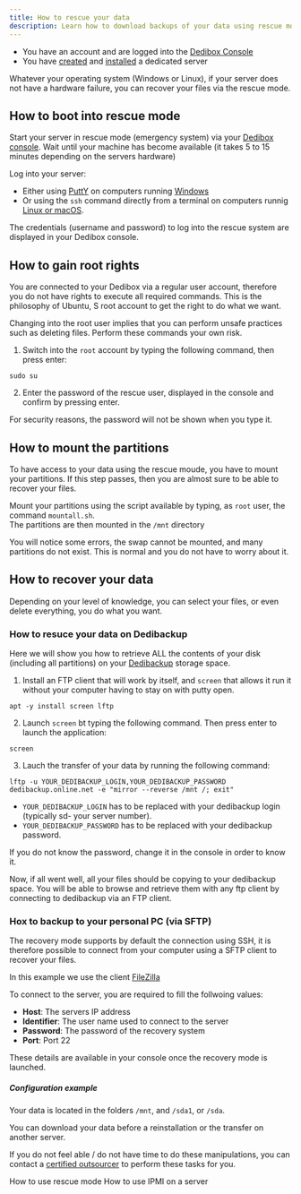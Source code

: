 ```yaml
---
title: How to rescue your data
description: Learn how to download backups of your data using rescue mode.
---
```


<Message type="requirement">

  - You have an account and are logged into the [Dedibox Console](https://console.online.net)
  - You have [created](/dedibox/dedicated-servers/how-to/order-a-server) and [installed](/dedibox/dedicated-servers/how-to/install-a-server) a dedicated server

</Message>

Whatever your operating system (Windows or Linux), if your server does not have a hardware failure, you can recover your files via the rescue mode.

## How to boot into rescue mode

Start your server in rescue mode (emergency system) via your [Dedibox console](/ddedibox/dedicated-servers/how-to/use-rescue-mode).
Wait until your machine has become available (it takes 5 to 15 minutes depending on the servers hardware)

Log into your server:
* Either using [PuttY](http://the.earth.li/~sgtatham/putty/latest/x86/putty.exe) on computers running [Windows](https://www.scaleway.com/en/docs/dedibox/dedicated-servers/how-to/connect-to-server/#from-windows)
* Or using the `ssh` command directly from a terminal on computers runnig [Linux or macOS](/dedibox/dedicated-servers/how-to/connect-to-server/#from-osx-(mac)-and-linux).

<Message type="tip">

The credentials (username and password) to log into the rescue system are displayed in your Dedibox console. 

</Message>

## How to gain root rights

You are connected to your Dedibox via a regular user account, therefore you do not have rights to execute all required commands.
This is the philosophy of Ubuntu, S root account to get the right to do what we want.

<Message type="important">

Changing into the root user implies that you can perform unsafe practices such as deleting files.
Perform these commands your own risk.

</Message>


1. Switch into the `root` account by typing the following command, then press enter:

  ```
  sudo su
  ```

2. Enter the password of the rescue user, displayed in the console and confirm by pressing enter. 

  <Message type="tip">

  For security reasons, the password will not be shown when you type it.

  </Message>



## How to mount the partitions

To have access to your data using the rescue moude, you have to mount your partitions.
If this step passes, then you are almost sure to be able to recover your files.

Mount your partitions using the script available by typing, as `root` user, the command `mountall.sh`.  
The partitions are then mounted in the `/mnt` directory

<Message type="note">

You will notice some errors, the swap cannot be mounted, and many partitions do not exist. This is normal and you do not have to worry about it.

</Message> 

## How to recover your data


Depending on your level of knowledge, you can select your files, or even delete everything, you do what you want.

###  How to resuce your data on Dedibackup
Here we will show you how to retrieve ALL the contents of your disk (including all partitions) on your [Dedibackup]() storage space.

1. Install an FTP client that will work by itself, and `screen` that allows it run it without your computer having to stay on with putty open.

  ```
  apt -y install screen lftp
  ```

2. Launch `screen` bt typing the following command. Then press enter to launch the application:

  ```
  screen
  ```

3. Lauch the transfer of your data by running the following command:

  ```
  lftp -u YOUR_DEDIBACKUP_LOGIN,YOUR_DEDIBACKUP_PASSWORD dedibackup.online.net -e "mirror --reverse /mnt /; exit"
  ```

  * `YOUR_DEDIBACKUP_LOGIN` has to be replaced with your dedibackup login (typically sd- your server number).
  * `YOUR_DEDIBACKUP_PASSWORD` has to be replaced with your dedibackup password.

  <Message type="tip">

  If you do not know the password, change it in the console in order to know it.

  </Message>

Now, if all went well, all your files should be copying to your dedibackup space.
You will be able to browse and retrieve them with any ftp client by connecting to dedibackup via an FTP client.

### Hox to backup to your personal PC (via SFTP)

The recovery mode supports by default the connection using SSH, it is therefore possible to connect from your computer using a SFTP client to recover your files.

In this example we use the client [FileZilla](en/web/web-hosting/tutorials/ftp/configure-filezilla)

To connect to the server, you are required to fill the follwoing values:

*  **Host**: The servers IP address
*  **Identifier**: The user name used to connect to the server
*  **Password**: The password of the recovery system
*  **Port**: Port 22

<Message type="tip">

These details are available in your console once the recovery mode is launched.

</Message>

##### Configuration example

<Lightbox src="sftp.png"  alt="" /> 


Your data is located in the folders `/mnt`, and `/sda1`, or `/sda`.

You can download your data before a reinstallation or the transfer on another server.

<Message type="tip">

If you do not feel able / do not have time to do these manipulations, you can contact a [certified outsourcer](https://www.scaleway.com/en/dedibox/outsourcing/) to perform these tasks for you.

</Message>

<Navigation title="See Also">
  <PreviousButton to="/dedibox/dedicated-servers/how-to/use-rescue-mode/">How to use rescue mode</PreviousButton>
  <NextButton to="/dedibox/dedicated-servers/how-to/use-ipmi-on-server/">How to use IPMI on a server</NextButton>
</Navigation>
